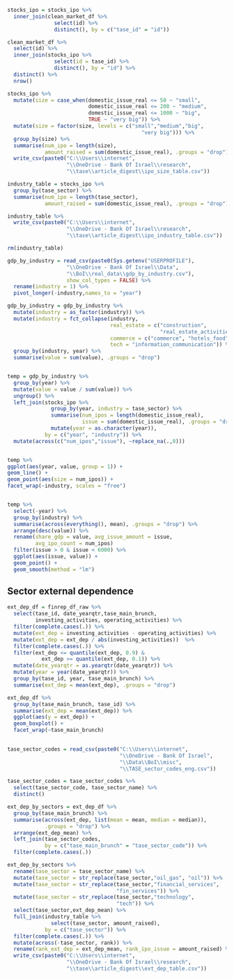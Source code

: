 
```r

stocks_ipo = stocks_ipo %>% 
  inner_join(clean_market_df %>% 
               select(id) %>% 
               distinct(), by = c("tase_id" = "id"))

clean_market_df %>% 
  select(id) %>% 
  inner_join(stocks_ipo %>% 
               select(id = tase_id) %>% 
               distinct(), by = "id") %>% 
  distinct() %>% 
  nrow()

```

```r

stocks_ipo %>% 
  mutate(size = case_when(domestic_issue_real <= 50 ~ "small",
                          domestic_issue_real <= 200 ~ "medium",
                          domestic_issue_real <= 1000 ~ "big",
                          TRUE ~ "very big")) %>% 
  mutate(size = factor(size, levels = c("small","medium","big",
                                           "very big"))) %>% 
  group_by(size) %>% 
  summarise(num_ipo = length(size),
            amount_raised = sum(domestic_issue_real), .groups = "drop") %>% 
  write_csv(paste0("C:\\Users\\internet",
                   "\\OneDrive - Bank Of Israel\\research",
                   "\\tase\\article_digest\\ipo_size_table.csv"))

```


```r

industry_table = stocks_ipo %>% 
  group_by(tase_sector) %>% 
  summarise(num_ipo = length(tase_sector),
            amount_raised = sum(domestic_issue_real), .groups = "drop")

industry_table %>% 
  write_csv(paste0("C:\\Users\\internet",
                   "\\OneDrive - Bank Of Israel\\research",
                   "\\tase\\article_digest\\ipo_industry_table.csv"))

rm(industry_table)

```

```r

gdp_by_industry = read_csv(paste0(Sys.getenv("USERPROFILE"),
                   "\\OneDrive - Bank Of Israel\\Data",
                   "\\BoI\\real_data\\gdp_by_industry.csv"),
                   show_col_types = FALSE) %>% 
  rename(industry = 1) %>% 
  pivot_longer(-industry,names_to = "year")

gdp_by_industry = gdp_by_industry %>% 
  mutate(industry = as_factor(industry)) %>% 
  mutate(industry = fct_collapse(industry,
                                 real_estate = c("construction",
                                                 "real_estate_activities"),
                                 commerce = c("commerce", "hotels_food"),
                                 tech = "information_communication")) %>% 
  group_by(industry, year) %>% 
  summarise(value = sum(value), .groups = "drop")



```

```r

temp = gdp_by_industry %>% 
  group_by(year) %>% 
  mutate(value = value / sum(value)) %>% 
  ungroup() %>% 
  left_join(stocks_ipo %>% 
              group_by(year, industry = tase_sector) %>% 
              summarise(num_ipos = length(domestic_issue_real),
                        issue = sum(domestic_issue_real), .groups = "drop") %>% 
              mutate(year = as.character(year)),
            by = c("year", "industry")) %>% 
  mutate(across(c("num_ipos","issue"), ~replace_na(.,0)))


temp %>%
ggplot(aes(year, value, group = 1)) +
geom_line() +
geom_point(aes(size = num_ipos)) +
facet_wrap(~industry, scales = "free")


temp %>% 
  select(-year) %>%
  group_by(industry) %>%
  summarise(across(everything(), mean), .groups = "drop") %>%
  arrange(desc(value)) %>% 
  rename(share_gdp = value, avg_issue_amount = issue,
         avg_ipo_count = num_ipos)
  filter(issue > 0 & issue < 6000) %>% 
  ggplot(aes(issue, value)) + 
  geom_point() + 
  geom_smooth(method = "lm")


```

## Sector external dependence

```r

ext_dep_df = finrep_df_raw %>% 
  select(tase_id, date_yearqtr,tase_main_brunch,
         investing_activities, operating_activities) %>% 
  filter(complete.cases(.)) %>% 
  mutate(ext_dep = investing_activities - operating_activities) %>% 
  mutate(ext_dep = ext_dep / abs(investing_activities))  %>% 
  filter(complete.cases(.)) %>% 
  filter(ext_dep <= quantile(ext_dep, 0.9) & 
           ext_dep >= quantile(ext_dep, 0.1)) %>% 
  mutate(date_yearqtr = as.yearqtr(date_yearqtr)) %>% 
  mutate(year = year(date_yearqtr)) %>% 
  group_by(tase_id, year, tase_main_brunch) %>% 
  summarise(ext_dep = mean(ext_dep), .groups = "drop")


```

```r

ext_dep_df %>% 
  group_by(tase_main_brunch, tase_id) %>% 
  summarise(ext_dep = mean(ext_dep)) %>% 
  ggplot(aes(y = ext_dep)) + 
  geom_boxplot() + 
  facet_wrap(~tase_main_brunch)
  

```

```r

tase_sector_codes = read_csv(paste0("C:\\Users\\internet",
                                    "\\OneDrive - Bank Of Israel",
                                    "\\Data\\BoI\\misc",
                                    "\\TASE_sector_codes_eng.csv"))

tase_sector_codes = tase_sector_codes %>% 
  select(tase_sector_code, tase_sector_name) %>% 
  distinct()

ext_dep_by_sectors = ext_dep_df %>% 
  group_by(tase_main_brunch) %>% 
  summarise(across(ext_dep, list(mean = mean, median = median)),
            .groups = "drop") %>% 
  arrange(ext_dep_mean) %>% 
  left_join(tase_sector_codes,
            by = c("tase_main_brunch" = "tase_sector_code")) %>% 
  filter(complete.cases(.))

```

```r

ext_dep_by_sectors %>% 
  rename(tase_sector = tase_sector_name) %>% 
  mutate(tase_sector = str_replace(tase_sector,"oil_gas", "oil")) %>%
  mutate(tase_sector = str_replace(tase_sector,"financial_services",
                                   "fin_services")) %>% 
  mutate(tase_sector = str_replace(tase_sector,"technology",
                                   "tech")) %>% 
  select(tase_sector,ext_dep_mean) %>% 
  full_join(industry_table %>% 
              select(tase_sector, amount_raised),
            by = c("tase_sector")) %>% 
  filter(complete.cases(.)) %>% 
  mutate(across(-tase_sector, rank)) %>% 
  rename(rank_ext_dep = ext_dep_mean, rank_ipo_issue = amount_raised) %>% 
  write_csv(paste0("C:\\Users\\internet",
                   "\\OneDrive - Bank Of Israel\\research",
                   "\\tase\\article_digest\\ext_dep_table.csv"))


```

